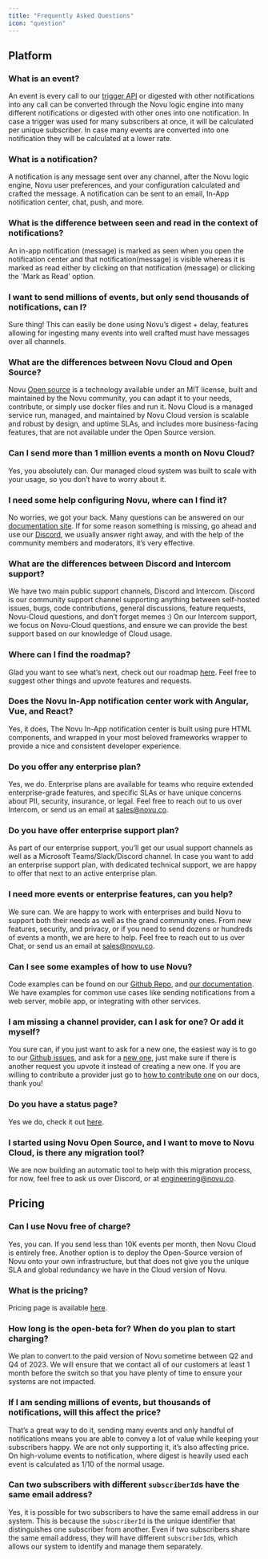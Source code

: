 ```yaml
---
title: "Frequently Asked Questions"
icon: "question"
---
```


## Platform

### What is an event?

An event is every call to our [trigger API](https://docs.novu.co/api-reference/events/trigger-event/) or digested with other notifications into any call can be converted through the Novu logic engine into many different notifications or digested with other ones into one notification. In case a trigger was used for many subscribers at once, it will be calculated per unique subscriber. In case many events are converted into one notification they will be calculated at a lower rate.

### What is a notification?

A notification is any message sent over any channel, after the Novu logic engine, Novu user preferences, and your configuration calculated and crafted the message. A notification can be sent to an email, In-App notification center, chat, push, and more.

### What is the difference between seen and read in the context of notifications?

An in-app notification (message) is marked as seen when you open the notification center and that notification(message) is visible
whereas it is marked as read either by clicking on that notification (message) or clicking the 'Mark as Read' option.

### I want to send millions of events, but only send thousands of notifications, can I?

Sure thing! This can easily be done using Novu’s digest + delay, features allowing for ingesting many events into well crafted must have messages over all channels.

### What are the differences between Novu Cloud and Open Source?

Novu [Open source](https://github.com/novuhq/novu) is a technology available under an MIT license, built and maintained by the Novu community, you can adapt it to your needs, contribute, or simply use docker files and run it. Novu Cloud is a managed service run, managed, and maintained by Novu Cloud version is scalable and robust by design, and uptime SLAs, and includes more business-facing features, that are not available under the Open Source version.

### Can I send more than 1 million events a month on Novu Cloud?

Yes, you absolutely can. Our managed cloud system was built to scale with your usage, so you don’t have to worry about it.

### I need some help configuring Novu, where can I find it?

No worries, we got your back. Many questions can be answered on our [documentation site](https://docs.novu.co/). If for some reason something is missing, go ahead and use our [Discord](https://discord.gg/novu), we usually answer right away, and with the help of the community members and moderators, it’s very effective.

### What are the differences between Discord and Intercom support?

We have two main public support channels, Discord and Intercom. Discord is our community support channel supporting anything between self-hosted issues, bugs, code contributions, general discussions, feature requests, Novu-Cloud questions, and don’t forget memes :) On our Intercom support, we focus on Novu-Cloud questions, and ensure we can provide the best support based on our knowledge of Cloud usage.

### Where can I find the roadmap?

Glad you want to see what’s next, check out our roadmap [here](https://roadmap.novu.co/roadmap). Feel free to suggest other things and upvote features and requests.

### Does the Novu In-App notification center work with Angular, Vue, and React?

Yes, it does, The Novu In-App notification center is built using pure HTML components, and wrapped in your most beloved frameworks wrapper to provide a nice and consistent developer experience.

### Do you offer any enterprise plan?

Yes, we do. Enterprise plans are available for teams who require extended enterprise-grade features, and specific SLAs or have unique concerns about PII, security, insurance, or legal. Feel free to reach out to us over Intercom, or send us an email at sales@novu.co.

### Do you have offer enterprise support plan?

As part of our enterprise support, you’ll get our usual support channels as well as a Microsoft Teams/Slack/Discord channel. In case you want to add an enterprise support plan, with dedicated technical support, we are happy to offer that next to an active enterprise plan.

### I need more events or enterprise features, can you help?

We sure can. We are happy to work with enterprises and build Novu to support both their needs as well as the grand community ones. From new features, security, and privacy, or if you need to send dozens or hundreds of events a month, we are here to help. Feel free to reach out to us over Chat, or send us an email at sales@novu.co.

### Can I see some examples of how to use Novu?

Code examples can be found on our [Github Repo](https://github.com/novuhq/examples), and [our documentation](https://docs.novu.co/getting-started/your-first-notification). We have examples for common use cases like sending notifications from a web server, mobile app, or integrating with other services.

### I am missing a channel provider, can I ask for one? Or add it myself?

You sure can, if you just want to ask for a new one, the easiest way is to go to our [Github issues](https://github.com/novuhq/novu/issues), and ask for a [new one](https://github.com/novuhq/novu/issues/new?assignees=&labels=feature&template=feature_request.yml&title=%F0%9F%9A%80+Feature%3A+), just make sure if there is another request you upvote it instead of creating a new one. If you are willing to contribute a provider just go to [how to contribute one](https://docs.novu.co/community/add-a-new-provider) on our docs, thank you!

### Do you have a status page?

Yes we do, check it out [here](https://novustatus.com/).

### I started using Novu Open Source, and I want to move to Novu Cloud, is there any migration tool?

We are now building an automatic tool to help with this migration process, for now, feel free to ask us over Discord, or at engineering@novu.co.

## Pricing

### Can I use Novu free of charge?

Yes, you can. If you send less than 10K events per month, then Novu Cloud is entirely free. Another option is to deploy the Open-Source version of Novu onto your own infrastructure, but that does not give you the unique SLA and global redundancy we have in the Cloud version of Novu.

### What is the pricing?

Pricing page is available [here](https://novu.co/pricing/).

### How long is the open-beta for? When do you plan to start charging?

We plan to convert to the paid version of Novu sometime between Q2 and Q4 of 2023. We will ensure that we contact all of our customers at least 1 month before the switch so that you have plenty of time to ensure your systems are not impacted.

### If I am sending millions of events, but thousands of notifications, will this affect the price?

That’s a great way to do it, sending many events and only handful of notifications means you are able to convey a lot of value while keeping your subscribers happy. We are not only supporting it, it’s also affecting price. On high-volume events to notification, where digest is heavily used each event is calculated as 1/10 of the normal usage.

### Can two subscribers with different `subscriberId`s have the same email address?

Yes, it is possible for two subscribers to have the same email address in our system. This is because the `subscriberId` is the unique identifier that distinguishes one subscriber from another. Even if two subscribers share the same email address, they will have different `subscriberId`s, which allows our system to identify and manage them separately.
